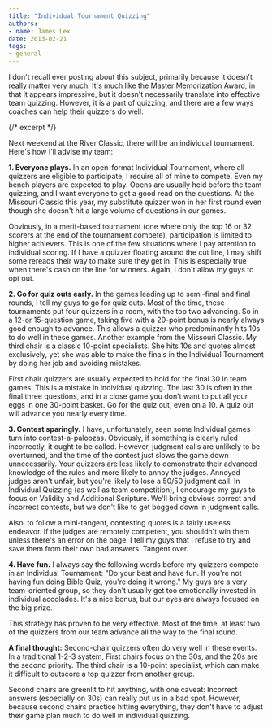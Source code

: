 ```yaml
---
title: "Individual Tournament Quizzing"
authors:
- name: James Lex
date: 2013-02-21
tags:
- general
---
```


I don't recall ever posting about this subject, primarily because it doesn't really matter very much. It's much like the Master Memorization Award, in that it appears impressive, but it doesn't necessarily translate into effective team quizzing. However, it is a part of quizzing, and there are a few ways coaches can help their quizzers do well.

{/* excerpt */}

Next weekend at the River Classic, there will be an individual tournament. Here's how I'll advise my team:

**1\. Everyone plays.** In an open-format Individual Tournament, where all quizzers are eligible to participate, I require all of mine to compete. Even my bench players are expected to play. Opens are usually held before the team quizzing, and I want everyone to get a good read on the questions. At the Missouri Classic this year, my substitute quizzer won in her first round even though she doesn't hit a large volume of questions in our games.

Obviously, in a merit-based tournament (one where only the top 16 or 32 scorers at the end of the tournament compete), participation is limited to higher achievers. This is one of the few situations where I pay attention to individual scoring. If I have a quizzer floating around the cut line, I may shift some rereads their way to make sure they get in. This is especially true when there's cash on the line for winners. Again, I don't allow my guys to opt out.

**2\. Go for quiz outs early.** In the games leading up to semi-final and final rounds, I tell my guys to go for quiz outs. Most of the time, these tournaments put four quizzers in a room, with the top two advancing. So in a 12-or 15-question game, taking five with a 20-point bonus is nearly always good enough to advance. This allows a quizzer who predominantly hits 10s to do well in these games. Another example from the Missouri Classic. My third chair is a classic 10-point specialists. She hits 10s and quotes almost exclusively, yet she was able to make the finals in the Individual Tournament by doing her job and avoiding mistakes.

First chair quizzers are usually expected to hold for the final 30 in team games. This is a mistake in individual quizzing. The last 30 is often in the final three questions, and in a close game you don't want to put all your eggs in one 30-point basket. Go for the quiz out, even on a 10. A quiz out will advance you nearly every time.

**3\. Contest sparingly.** I have, unfortunately, seen some Individual games turn into contest-a-paloozas. Obviously, if something is clearly ruled incorrectly, it ought to be called. However, judgment calls are unlikely to be overturned, and the time of the contest just slows the game down unnecessarily. Your quizzers are less likely to demonstrate their advanced knowledge of the rules and more likely to annoy the judges. Annoyed judges aren't unfair, but you're likely to lose a 50/50 judgment call. In Individual Quizzing (as well as team competition), I encourage my guys to focus on Validity and Additional Scripture. We'll bring obvious correct and incorrect contests, but we don't like to get bogged down in judgment calls.

Also, to follow a mini-tangent, contesting quotes is a fairly useless endeavor. If the judges are remotely competent, you shouldn't win them unless there's an error on the page. I tell my guys that I refuse to try and save them from their own bad answers. Tangent over.

**4\. Have fun.** I always say the following words before my quizzers compete in an Individual Tournament: "Do your best and have fun. If you're not having fun doing Bible Quiz, you're doing it wrong." My guys are a very team-oriented group, so they don't usually get too emotionally invested in individual accolades. It's a nice bonus, but our eyes are always focused on the big prize.

This strategy has proven to be very effective. Most of the time, at least two of the quizzers from our team advance all the way to the final round.

**A final thought:** Second-chair quizzers often do very well in these events. In a traditional 1-2-3 system, First chairs focus on the 30s, and the 20s are the second priority. The third chair is a 10-point specialist, which can make it difficult to outscore a top quizzer from another group.

Second chairs are greenlit to hit anything, with one caveat: Incorrect answers (especially on 30s) can really put us in a bad spot. However, because second chairs practice hitting everything, they don't have to adjust their game plan much to do well in individual quizzing.
